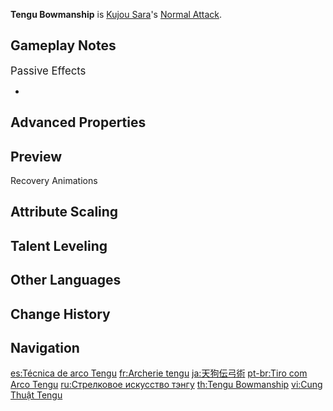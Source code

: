 {{Talent Infobox
|image         = Talent Tengu Bowmanship.png
|character     = Kujou Sara
|type          = Normal Attack
|info          = '''Normal Attack'''<br>Performs up to 5 consecutive shots with a bow.<br><br>'''Charged Attack'''<br>Perform a more precise '''Aimed Shot''' with increased DMG.<br>While aiming, crackling lightning will accumulate on the arrowhead. An arrow fully charged with the storm's might will deal {{Color|Electro DMG}}.<br>When in the [[Crowfeather Cover]] state, a fully-charged arrow will leave a Crowfeather behind after it hits.<br><br>'''Plunging Attack'''<br>Fires off a shower of arrows in mid-air before falling and striking the ground, dealing [[AoE]] DMG upon impact.
|hit1          = 36.9–78.08%
|hit2          = 38.7–81.9%
|hit3          = 48.5–102.65%
|hit4          = 50.4–106.65%
|hit5          = 58.1–122.85%
|aimed         = 43.9–92.82%
|charged       = 124–235.6%
|plunge        = 56.8–120.27%
|plungeLow     = 114–240.48%
|plungeHigh    = 142–300.37%
|scale_att1    = ATK
}}
'''Tengu Bowmanship''' is [[Kujou Sara]]'s [[Normal Attack]].

==Gameplay Notes==
;<big>Passive Effects</big>
*{{Talent Note|character=Kujou Sara|talent=Tengu Stormcall|ascension|1|Immovable Will}}

{{Clr}}
==Advanced Properties==
{{Advanced Properties
|title   = Normal Attack 1-Hit
|gu      = &mdash;
|icdtag  = none
|poise   = 12.87
|impulse = 1

|title2   = Normal Attack 2-Hit
|gu2      = &mdash;
|icdtag2  = none
|poise2   = 13.5
|impulse2 = 1

|title3   = Normal Attack 3-Hit
|gu3      = &mdash;
|icdtag3  = none
|poise3   = 16.92
|impulse3 = 1

|title4   = Normal Attack 4-Hit
|gu4      = &mdash;
|icdtag4  = none
|poise4   = 17.58
|impulse4 = 1

|title5   = Normal Attack 5-Hit
|gu5      = &mdash;
|icdtag5  = none
|poise5   = 20.25
|impulse5 = 1

|title6   = Aimed Shot
|gu6      = &mdash;
|icdtag6  = none
|poise6   = 10
|impulse6 = 2

|title7   = Aimed Shot (Hit Weak Spot)
|gu7      = &mdash;
|icdtag7  = none
|poise7   = 30
|impulse7 = 5

|title8   = Fully-Charged Aimed Shot
|gu8      = 1U<br><small>(w/ [[Dropoff]])</small>
|icdtag8  = none
|poise8   = 20
|impulse8 = 2

|title9   = Fully-Charged Aimed Shot (Hit Weak Spot)
|gu9      = 1U<br><small>(w/ Dropoff)</small>
|icdtag9  = none
|poise9   = 60
|impulse9 = 5

|title10   = Plunging Attack Collision
|gu10      = &mdash;
|icdtag10  = none
|poise10   = 10
|impulse10 = 2

|title11   = Low Plunge
|gu11      = &mdash;
|icdtag11  = none
|poise11   = 50
|impulse11 = 2

|title12   = High Plunge
|gu12      = &mdash;
|icdtag12  = none
|poise12   = 100
|impulse12 = 3
}}

==Preview==
{{Preview
|file1    = Tengu Bowmanship Normal Preview
|caption1 = Normal Attack

|file2    = Tengu Bowmanship Charged Preview
|caption2 = Charged Attack

|file3    = Tengu Bowmanship Plunging Preview
|caption3 = Plunging Attack
}}

;Recovery Animations
{{Preview
|file1=Tengu Bowmanship N1 Recovery Preview
|caption1=Normal Attack 1

|file2=Tengu Bowmanship N2 Recovery Preview
|caption2=Normal Attack 2

|file3=Tengu Bowmanship N3 Recovery Preview
|caption3=Normal Attack 3

|file4=Tengu Bowmanship N4 Recovery Preview
|caption4=Normal Attack 4

|file5=Tengu Bowmanship N5 Recovery Preview
|caption5=Normal Attack 5
}}

==Attribute Scaling==
{{Talent Scaling
|levels=11
|order=hit1,hit2,hit3,hit4,hit5,charged_title,aimed,fully-chargedaimedshot,plunge_title,plunge,plungelow,plungehigh
|titles=1-Hit DMG (%),2-Hit DMG (%),3-Hit DMG (%),4-Hit DMG (%),5-Hit DMG (%),Charged Attack,Aimed Shot (%),Fully-Charged Aimed Shot (%),Plunging Attack,Plunge DMG (%),Low Plunge DMG (%),High Plunge DMG (%)
|hit1_1=36.89
|hit1_2=39.9
|hit1_3=42.9
|hit1_4=47.19
|hit1_5=50.19
|hit1_6=53.63
|hit1_7=58.34
|hit1_8=63.06
|hit1_9=67.78
|hit1_10=72.93
|hit1_11=78.08
|hit2_1=38.7
|hit2_2=41.85
|hit2_3=45
|hit2_4=49.5
|hit2_5=52.65
|hit2_6=56.25
|hit2_7=61.2
|hit2_8=66.15
|hit2_9=71.1
|hit2_10=76.5
|hit2_11=81.9
|hit3_1=48.5
|hit3_2=52.45
|hit3_3=56.4
|hit3_4=62.04
|hit3_5=65.99
|hit3_6=70.5
|hit3_7=76.7
|hit3_8=82.91
|hit3_9=89.11
|hit3_10=95.88
|hit3_11=102.65
|hit4_1=50.4
|hit4_2=54.5
|hit4_3=58.6
|hit4_4=64.46
|hit4_5=68.56
|hit4_6=73.25
|hit4_7=79.7
|hit4_8=86.14
|hit4_9=92.59
|hit4_10=99.62
|hit4_11=106.65
|hit5_1=58.05
|hit5_2=62.78
|hit5_3=67.5
|hit5_4=74.25
|hit5_5=78.97
|hit5_6=84.38
|hit5_7=91.8
|hit5_8=99.22
|hit5_9=106.65
|hit5_10=114.75
|hit5_11=122.85
|aimed_1=43.86
|aimed_2=47.43
|aimed_3=51
|aimed_4=56.1
|aimed_5=59.67
|aimed_6=63.75
|aimed_7=69.36
|aimed_8=74.97
|aimed_9=80.58
|aimed_10=86.7
|aimed_11=92.82
|fully-chargedaimedshot_1=124
|fully-chargedaimedshot_2=133.3
|fully-chargedaimedshot_3=142.6
|fully-chargedaimedshot_4=155
|fully-chargedaimedshot_5=164.3
|fully-chargedaimedshot_6=173.6
|fully-chargedaimedshot_7=186
|fully-chargedaimedshot_8=198.4
|fully-chargedaimedshot_9=210.8
|fully-chargedaimedshot_10=223.2
|fully-chargedaimedshot_11=235.6
|plunge_1=56.83
|plunge_2=61.45
|plunge_3=66.08
|plunge_4=72.69
|plunge_5=77.31
|plunge_6=82.6
|plunge_7=89.87
|plunge_8=97.14
|plunge_9=104.41
|plunge_10=112.34
|plunge_11=120.27
|plungelow_1=113.63
|plungelow_2=122.88
|plungelow_3=132.13
|plungelow_4=145.35
|plungelow_5=154.59
|plungelow_6=165.17
|plungelow_7=179.7
|plungelow_8=194.23
|plungelow_9=208.77
|plungelow_10=224.62
|plungelow_11=240.48
|plungehigh_1=141.93
|plungehigh_2=153.49
|plungehigh_3=165.04
|plungehigh_4=181.54
|plungehigh_5=193.1
|plungehigh_6=206.3
|plungehigh_7=224.45
|plungehigh_8=242.61
|plungehigh_9=260.76
|plungehigh_10=280.57
|plungehigh_11=300.37
}}

==Talent Leveling==
{{Talent Upgrade|Kujou Sara}}

==Other Languages==
{{Other Languages
|en      = Tengu Bowmanship
|zhs     = 天狗传弓术
|zhs_rm  = Tiāngǒu Chuán Gōngshù
|zht     = 天狗傳弓術
|zht_rm  = Tiāngǒu Chuán Gōngshù
|zh_tl   = Tengu Passed-On Art of the Bow
|ja      = 天狗伝弓術
|ja_rm   = Tengu Denkyuujutsu{{Assumed}}
|ja_tl   = Tengu Legendary Bowmanship
|ko      = 텐구 궁술
|ko_rm   = Tengu Gungsul
|ko_tl   = Tengu Bowmanship
|es      = Técnica de arco Tengu
|es_tl   = Tengu Bow Technique
|fr      = Archerie tengu
|fr_tl   = Tengu Archery
|ru      = Стрелковое искусство тэнгу
|ru_tl   = Tengu Shooting Art
|th      = Tengu Bowmanship
|vi      = Cung Thuật Tengu
|vi_tl   = 
|de      = Tengu-Schießkunst
|de_tl   = Tengu Marksmanship
|id      = Tengu Bowmanship
|pt      = Tiro com Arco Tengu
|pt_tl   = Shot with a Tengu Bow
|tr      = Tengu Okçuluğu
|tr_tl   = Tengu Archery
|it      = Arcieria tengu
|it_tl   = Tengu Bowmanship
}}

==Change History==
{{Change History|2.1}}

==Navigation==
{{Talent Navbox|Kujou Sara}}

[[es:Técnica de arco Tengu]]
[[fr:Archerie tengu]]
[[ja:天狗伝弓術]]
[[pt-br:Tiro com Arco Tengu]]
[[ru:Стрелковое искусство тэнгу]]
[[th:Tengu Bowmanship]]
[[vi:Cung Thuật Tengu]]